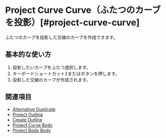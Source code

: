 
# Project Curve Curve（ふたつのカーブを投影）[#project-curve-curve]

<Reference shortcut="I" command="Project Curve Curve" button="コマンドバー右"  buttonIcon='button-project'/>

ふたつのカーブを投影した交線のカーブを作成できます。

## 基本的な使い方

1. 投影したいカーブをふたつ選択します。
2. キーボードショートカット<kbd>I</kbd>またはボタンを押します。
3. 投影した交線のカーブが作成されます。

## 関連項目
- [Alternative Duplicate](alternative-duplicate)
- [Project Outline](project-outline)
- [Create Outline](create-outline)
- [Project Curve Body](project-curve-body)
- [Project Body Body](project-body-body)
